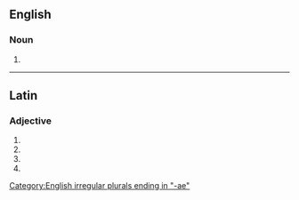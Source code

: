 {{also|conjunctivæ}}

==English==

===Noun===
{{head|en|noun form}}

# {{en-irregular plural of|conjunctiva}}

[[Category:English irregular plurals ending in "-ae"]]

----

==Latin==

===Adjective===
{{la-adj-form|conjūnctīvae}}

# {{inflection of|conjūnctīvus||nom|f|p|lang=la}}
# {{inflection of|conjūnctīvus||gen|f|s|lang=la}}
# {{inflection of|conjūnctīvus||dat|f|s|lang=la}}
# {{inflection of|conjūnctīvus||voc|f|p|lang=la}}